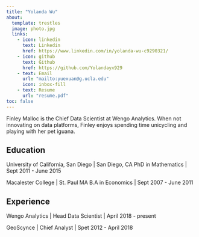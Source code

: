 ```yaml
---
title: "Yolanda Wu"
about:
  template: trestles
  image: photo.jpg
  links:
    - icon: linkedin
      text: Linkedin
      href: https://www.linkedin.com/in/yolanda-wu-c9290321/
    - icon: github
      text: Github
      href: https://github.com/Yolandayx929
    - text: Email
      url: "mailto:yuexuan@g.ucla.edu"
      icon: inbox-fill
    - text: Resume
      url: "resume.pdf"
toc: false
---
```


Finley Malloc is the Chief Data Scientist at Wengo Analytics. When not innovating on data platforms, Finley enjoys spending time unicycling and playing with her pet iguana.

## Education

University of California, San Diego | San Diego, CA
PhD in Mathematics | Sept 2011 - June 2015

Macalester College | St. Paul MA
B.A in Economics | Sept 2007 - June 2011

## Experience

Wengo Analytics | Head Data Scientist | April 2018 - present

GeoScynce | Chief Analyst | Spet 2012 - April 2018